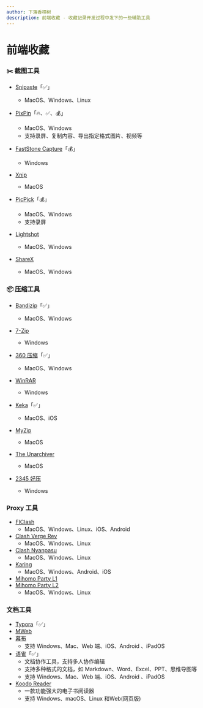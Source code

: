 ```yaml
---
author: 下落香樟树
description: 前端收藏 - 收藏记录开发过程中发下的一些辅助工具
---
```


# 前端收藏

### ✂️ 截图工具

- [Snipaste](https://zh.snipaste.com/)「✅」

    - MacOS、Windows、Linux

- [PixPin](https://pixpin.cn/)「🔥、✅、💰」

    - MacOS、Windows
    - 支持录屏、复制内容、导出指定格式图片、视频等

- [FastStone Capture](https://www.faststonecapture.cn/)「💰」

    - Windows

- [Xnip](https://zh.xnipapp.com/)

    - MacOS

- [PicPick](https://picpick.app/zh/)「💰」

    - MacOS、Windows
    - 支持录屏

- [Lightshot](https://app.prntscr.com/zh-cn/index.html)

    - MacOS、Windows

- [ShareX](https://getsharex.com/)
    - MacOS、Windows

### 📦 压缩工具

- [Bandizip](https://www.bandisoft.com/bandizip/)「✅」
    - MacOS、Windows
- [7-Zip](https://www.7-zip.org/)

    - Windows

- [360 压缩](https://yasuo.360.cn/)「✅」

    - MacOS、Windows

- [WinRAR](https://www.winrar.com.cn/)

    - Windows

- [Keka](https://www.keka.io/zh-cn/)「✅」

    - MacOS、iOS

- [MyZip](https://www.myzip.vip/)

    - MacOS

- [The Unarchiver](https://theunarchiver.com/)

    - MacOS

- [2345 好压](https://www.2345haoya.top/)
    - Windows

### Proxy 工具

- [FIClash](https://github.com/chen08209/FlClash/releases)
    - MacOS、Windows、Linux、iOS、Android
- [Clash Verge Rev](https://www.clashverge.dev/)
    - MacOS、Windows、Linux
- [Clash Nyanpasu](https://nyanpasu.elaina.moe/zh-CN/)
    - MacOS、Windows、Linux
- [Karing](https://getkaring.com/)
    - MacOS、Windows、Android、iOS
- [Mihomo Party L1](https://mihomo.party/)
- [Mihomo Party L2](https://mihomoparty.net/)
    - MacOS、Windows、Linux

### 文档工具

- [Typora](https://typora.io/)「✅」
- [MWeb](https://zh.mweb.im/)
- [幕布](https://mubu.com/)
    - 支持 Windows、Mac、Web 端、iOS、Android 、iPadOS
- [语雀](https://www.yuque.com/)「✅」
    - 文档协作工具，支持多人协作编辑
    - 支持多种格式的文档，如 Markdown、Word、Excel、PPT、思维导图等
    - 支持 Windows、Mac、Web 端、iOS、Android 、iPadOS
- [Koodo Reader](https://www.koodoreader.com/zh)
    - 一款功能强大的电子书阅读器
    - 支持 Windows、macOS、Linux 和Web(网页版)
